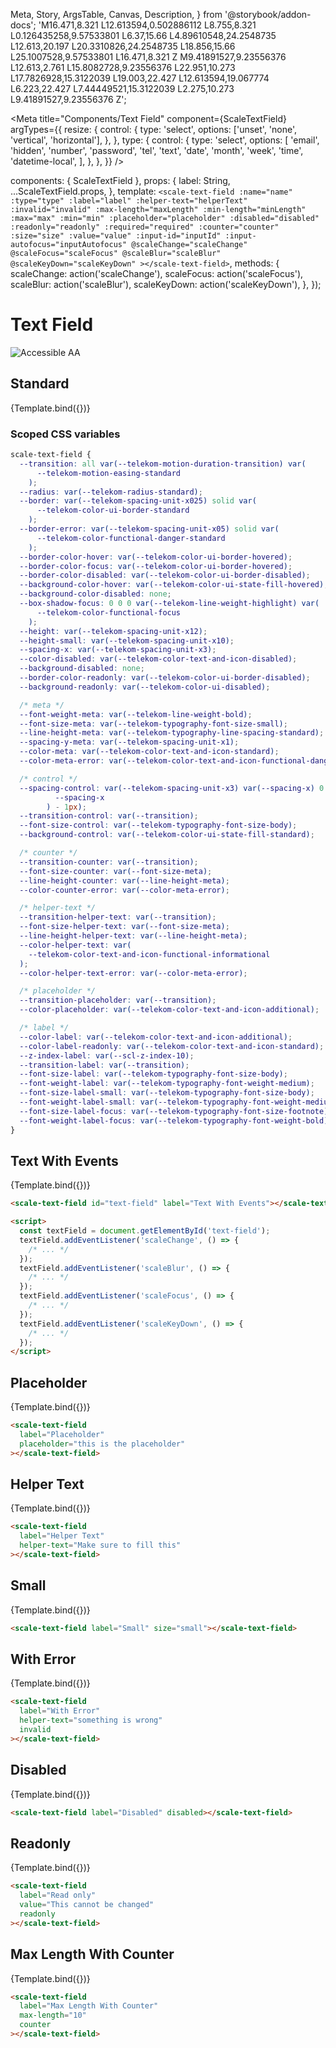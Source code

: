   Meta,
  Story,
  ArgsTable,
  Canvas,
  Description,
} from '@storybook/addon-docs';
  'M16.471,8.321 L12.613594,0.502886112 L8.755,8.321 L0.126435258,9.57533801 L6.37,15.66 L4.89610548,24.2548735 L12.613,20.197 L20.3310826,24.2548735 L18.856,15.66 L25.1007528,9.57533801 L16.471,8.321 Z M9.41891527,9.23556376 L12.613,2.761 L15.8082728,9.23556376 L22.951,10.273 L17.7826928,15.3122039 L19.003,22.427 L12.613594,19.067774 L6.223,22.427 L7.44449521,15.3122039 L2.275,10.273 L9.41891527,9.23556376 Z';

<Meta
  title="Components/Text Field"
  component={ScaleTextField}
  argTypes={{
    resize: {
      control: {
        type: 'select',
        options: ['unset', 'none', 'vertical', 'horizontal'],
      },
    },
    type: {
      control: {
        type: 'select',
        options: [
          'email',
          'hidden',
          'number',
          'password',
          'tel',
          'text',
          'date',
          'month',
          'week',
          'time',
          'datetime-local',
        ],
      },
    },
  }}
/>

  components: { ScaleTextField },
  props: {
    label: String,
    ...ScaleTextField.props,
  },
  template: `
    <scale-text-field
      :name="name"
      :type="type"
      :label="label"
      :helper-text="helperText"
      :invalid="invalid"
      :max-length="maxLength"
      :min-length="minLength"
      :max="max"
      :min="min"
      :placeholder="placeholder"
      :disabled="disabled"
      :readonly="readonly"
      :required="required"
      :counter="counter"
      :size="size"
      :value="value"
      :input-id="inputId"
      :input-autofocus="inputAutofocus"
      @scaleChange="scaleChange"
      @scaleFocus="scaleFocus"
      @scaleBlur="scaleBlur"
      @scaleKeyDown="scaleKeyDown"
    ></scale-text-field>
  `,
  methods: {
    scaleChange: action('scaleChange'),
    scaleFocus: action('scaleFocus'),
    scaleBlur: action('scaleBlur'),
    scaleKeyDown: action('scaleKeyDown'),
  },
});

<div
  style={{
    display: 'inline-flex',
    alignItems: 'center',
    justifyContent: 'space-between',
    width: '100%',
  }}
>
  <h1>Text Field</h1>
  <img src="assets/aa.png" alt="Accessible AA" />
</div>

## Standard

<Canvas withSource="none">
  <Story
    name="Standard"
    args={{
      label: 'An input',
    }}
  >
    {Template.bind({})}
  </Story>
</Canvas>

<ArgsTable story="Standard" />

### Scoped CSS variables

```css
scale-text-field {
  --transition: all var(--telekom-motion-duration-transition) var(
      --telekom-motion-easing-standard
    );
  --radius: var(--telekom-radius-standard);
  --border: var(--telekom-spacing-unit-x025) solid var(
      --telekom-color-ui-border-standard
    );
  --border-error: var(--telekom-spacing-unit-x05) solid var(
      --telekom-color-functional-danger-standard
    );
  --border-color-hover: var(--telekom-color-ui-border-hovered);
  --border-color-focus: var(--telekom-color-ui-border-hovered);
  --border-color-disabled: var(--telekom-color-ui-border-disabled);
  --background-color-hover: var(--telekom-color-ui-state-fill-hovered);
  --background-color-disabled: none;
  --box-shadow-focus: 0 0 0 var(--telekom-line-weight-highlight) var(
      --telekom-color-functional-focus
    );
  --height: var(--telekom-spacing-unit-x12);
  --height-small: var(--telekom-spacing-unit-x10);
  --spacing-x: var(--telekom-spacing-unit-x3);
  --color-disabled: var(--telekom-color-text-and-icon-disabled);
  --background-disabled: none;
  --border-color-readonly: var(--telekom-color-ui-border-disabled);
  --background-readonly: var(--telekom-color-ui-disabled);

  /* meta */
  --font-weight-meta: var(--telekom-line-weight-bold);
  --font-size-meta: var(--telekom-typography-font-size-small);
  --line-height-meta: var(--telekom-typography-line-spacing-standard);
  --spacing-y-meta: var(--telekom-spacing-unit-x1);
  --color-meta: var(--telekom-color-text-and-icon-standard);
  --color-meta-error: var(--telekom-color-text-and-icon-functional-danger);

  /* control */
  --spacing-control: var(--telekom-spacing-unit-x3) var(--spacing-x) 0 calc(var(
          --spacing-x
        ) - 1px);
  --transition-control: var(--transition);
  --font-size-control: var(--telekom-typography-font-size-body);
  --background-control: var(--telekom-color-ui-state-fill-standard);

  /* counter */
  --transition-counter: var(--transition);
  --font-size-counter: var(--font-size-meta);
  --line-height-counter: var(--line-height-meta);
  --color-counter-error: var(--color-meta-error);

  /* helper-text */
  --transition-helper-text: var(--transition);
  --font-size-helper-text: var(--font-size-meta);
  --line-height-helper-text: var(--line-height-meta);
  --color-helper-text: var(
    --telekom-color-text-and-icon-functional-informational
  );
  --color-helper-text-error: var(--color-meta-error);

  /* placeholder */
  --transition-placeholder: var(--transition);
  --color-placeholder: var(--telekom-color-text-and-icon-additional);

  /* label */
  --color-label: var(--telekom-color-text-and-icon-additional);
  --color-label-readonly: var(--telekom-color-text-and-icon-standard);
  --z-index-label: var(--scl-z-index-10);
  --transition-label: var(--transition);
  --font-size-label: var(--telekom-typography-font-size-body);
  --font-weight-label: var(--telekom-typography-font-weight-medium);
  --font-size-label-small: var(--telekom-typography-font-size-body);
  --font-weight-label-small: var(--telekom-typography-font-weight-medium);
  --font-size-label-focus: var(--telekom-typography-font-size-footnote);
  --font-weight-label-focus: var(--telekom-typography-font-weight-bold);
}
```

## Text With Events

<Canvas withSource="none">
  <Story
    name="Text With Events"
    args={{
      label: 'Text With Events',
    }}
  >
    {Template.bind({})}
  </Story>
</Canvas>

```html
<scale-text-field id="text-field" label="Text With Events"></scale-text-field>

<script>
  const textField = document.getElementById('text-field');
  textField.addEventListener('scaleChange', () => {
    /* ... */
  });
  textField.addEventListener('scaleBlur', () => {
    /* ... */
  });
  textField.addEventListener('scaleFocus', () => {
    /* ... */
  });
  textField.addEventListener('scaleKeyDown', () => {
    /* ... */
  });
</script>
```

## Placeholder

<Canvas withSource="none">
  <Story
    name="Placeholder"
    args={{
      label: 'Placeholder',
      placeholder: 'this is the placeholder',
    }}
  >
    {Template.bind({})}
  </Story>
</Canvas>

```html
<scale-text-field
  label="Placeholder"
  placeholder="this is the placeholder"
></scale-text-field>
```

## Helper Text

<Canvas withSource="none">
  <Story
    name="Helper Text"
    args={{
      label: 'Helper Text',
      helperText: 'Make sure to fill this',
    }}
  >
    {Template.bind({})}
  </Story>
</Canvas>

```html
<scale-text-field
  label="Helper Text"
  helper-text="Make sure to fill this"
></scale-text-field>
```

## Small

<Canvas withSource="none">
  <Story
    name="Small"
    args={{
      label: 'Small',
      size: 'small',
    }}
  >
    {Template.bind({})}
  </Story>
</Canvas>

```html
<scale-text-field label="Small" size="small"></scale-text-field>
```

## With Error

<Canvas withSource="none">
  <Story
    name="With Error"
    args={{
      label: 'With Error',
      invalid: true,
      helperText: 'something is wrong',
    }}
  >
    {Template.bind({})}
  </Story>
</Canvas>

```html
<scale-text-field
  label="With Error"
  helper-text="something is wrong"
  invalid
></scale-text-field>
```

## Disabled

<Canvas withSource="none">
  <Story
    name="Disabled"
    args={{
      label: 'Disabled',
      disabled: true,
    }}
  >
    {Template.bind({})}
  </Story>
</Canvas>

```html
<scale-text-field label="Disabled" disabled></scale-text-field>
```

## Readonly

<Canvas withSource="none">
  <Story
    name="Read Only"
    args={{
      label: 'Read only',
      readonly: true,
      value: 'This cannot be changed',
    }}
  >
    {Template.bind({})}
  </Story>
</Canvas>

```html
<scale-text-field
  label="Read only"
  value="This cannot be changed"
  readonly
></scale-text-field>
```

## Max Length With Counter

<Canvas withSource="none">
  <Story
    name="Max Length With Counter"
    args={{
      label: 'Max Length With Counter',
      maxLength: 10,
      counter: true,
    }}
  >
    {Template.bind({})}
  </Story>
</Canvas>

```html
<scale-text-field
  label="Max Length With Counter"
  max-length="10"
  counter
></scale-text-field>
```
